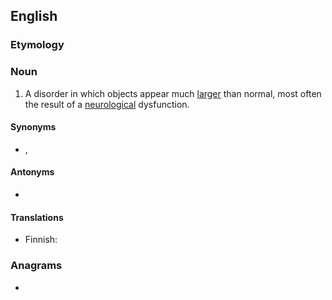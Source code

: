 ==English==

===Etymology===
{{confix|en|macro|opsia}}

===Noun===
{{en-noun|~}}

# {{lb|en|pathology}} A disorder in which objects appear much [[larger]] than normal, most often the result of a [[neurological]] dysfunction.

====Synonyms====
* {{l|en|Brobdingnagian vision}}, {{l|en|macropsy}}

====Antonyms====
* {{l|en|micropsia}}

====Translations====
{{trans-top|disorder in which objects appear much larger than normal}}
* Finnish: {{t+|fi|makropsia}}
{{trans-mid}}
{{trans-bottom}}

===Anagrams===
* {{anagrams|en|a=aacimoprs|Maricopas}}
